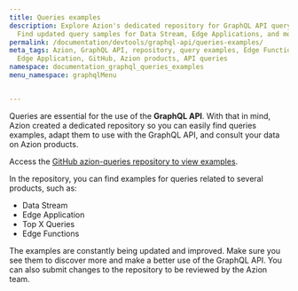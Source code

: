 ```yaml
---
title: Queries examples
description: Explore Azion's dedicated repository for GraphQL API query examples.
  Find updated query samples for Data Stream, Edge Applications, and more on GitHub.
permalink: /documentation/devtools/graphql-api/queries-examples/
meta_tags: Azion, GraphQL API, repository, query examples, Edge Functions, Data Stream,
  Edge Application, GitHub, Azion products, API queries
namespace: documentation_graphql_queries_examples
menu_namespace: graphqlMenu


---
```


Queries are essential for the use of the **GraphQL API**. With that in mind, Azion created a dedicated repository so you can easily find queries examples, adapt them to use with the GraphQL API, and consult your data on Azion products.

Access the [GitHub azion-queries repository to view examples](https://github.com/aziontech/azion-queries).

In the repository, you can find examples for queries related to several products, such as:

- Data Stream
- Edge Application
- Top X Queries
- Edge Functions

The examples are constantly being updated and improved. Make sure you see them to discover more and make a better use of the GraphQL API. You can also submit changes to the repository to be reviewed by the Azion team.




